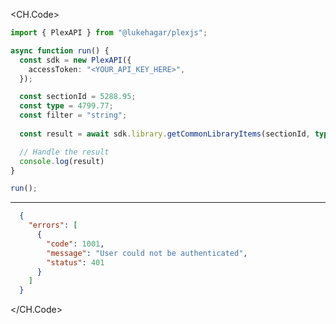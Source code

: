 
<CH.Code>
```typescript GetCommonLibraryItems.ts
import { PlexAPI } from "@lukehagar/plexjs";

async function run() {
  const sdk = new PlexAPI({
    accessToken: "<YOUR_API_KEY_HERE>",
  });

  const sectionId = 5288.95;
  const type = 4799.77;
  const filter = "string";
  
  const result = await sdk.library.getCommonLibraryItems(sectionId, type, filter);

  // Handle the result
  console.log(result)
}

run();
```
---

```json Example Response
  {
    "errors": [
      {
        "code": 1001,
        "message": "User could not be authenticated",
        "status": 401
      }
    ]
  }
```
</CH.Code>
